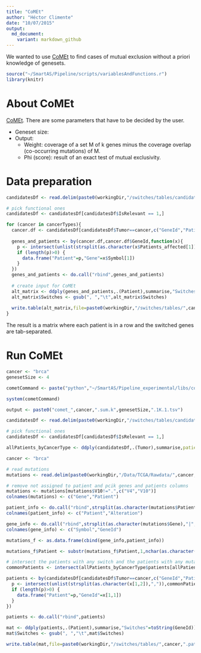 ```yaml
---
title: "CoMEt"
author: "Héctor Climente"
date: "10/07/2015"
output:
  md_document:
    variant: markdown_github
---
```


We wanted to use [CoMEt](https://github.com/raphael-group/comet) to find cases of mutual exclusion without a priori knowledge of genesets.

```r

source("~/SmartAS/Pipeline/scripts/variablesAndFunctions.r")
library(knitr)

```

# About CoMEt

[CoMEt](http://www.genomebiology.com/2015/16/1/160). There are some parameters that have to be decided by the user.

* Geneset size:
* Output:
  * Weight: coverage of a set M of k genes minus the coverage overlap (co-occurring mutations) of M.
  * Phi (score): result of an exact test of mutual exclusivity.

# Data preparation

```r

candidatesDf <- read.delim(paste0(workingDir,"/switches/tables/candidateList_splitByTumor_models_notNoise.txt"))

# pick functional ones
candidatesDf <- candidatesDf[candidatesDf$IsRelevant == 1,]

for (cancer in cancerTypes){
  cancer.df <- candidatesDf[candidatesDf$Tumor==cancer,c("GeneId","Patients_affected","Symbol")]
  
  genes_and_patients <- by(cancer.df,cancer.df$GeneId,function(x){
    p <- intersect(unlist(strsplit(as.character(x$Patients_affected[1]),",")),commonPatients)
    if (length(p)>0) {
      data.frame("Patient"=p,"Gene"=x$Symbol[1])
    }
  })
  genes_and_patients <- do.call("rbind",genes_and_patients)
  
  # create input for CoMEt
  alt_matrix <- ddply(genes_and_patients,.(Patient),summarise,"Switches"=toString(Gene))
  alt_matrix$Switches <- gsub(", ","\t",alt_matrix$Switches)
  
  write.table(alt_matrix,file=paste0(workingDir,"/switches/tables/",cancer,"_comet_onlySwitches.txt"),sep="\t", row.names=F, col.names=F, quote=F)
}
```

The result is a matrix where each patient is in a row and the switched genes are tab-separated.

# Run CoMEt

```r

cancer <- "brca"
genesetSize <- 4

cometCommand <- paste("python","~/SmartAS/Pipeline_experimental/libs/comet/run_comet.py","-m", paste0(workingDir,"/switches/tables/",cancer,"_comet_onlySwitches.txt","-o",paste0("comet_",cancer),"-ks",genesetSize,sep=" ")

system(cometCommand)

output <- paste0("comet_",cancer,".sum.k",genesetSize,".1K.1.tsv")


```

```r

candidatesDf <- read.delim(paste0(workingDir,"/switches/tables/candidateList_splitByTumor_models_notNoise.txt"))

# pick functional ones
candidatesDf <- candidatesDf[candidatesDf$IsRelevant == 1,]

allPatients_byCancerType <- ddply(candidatesDf,.(Tumor),summarise,patients=list(unique(unlist(strsplit(as.character(Patients_affected),",")))))

cancer <- "brca"

# read mutations
mutations <- read.delim(paste0(workingDir,"/Data/TCGA/Rawdata/",cancer,"_gene_mutation-functional-count_full.txt"),header=F)

# remove not assigned to patient and pcik genes and patients columns
mutations <- mutations[mutations$V10!=".",c("V4","V10")]
colnames(mutations) <- c("Gene","Patient")

patient_info <- do.call("rbind",strsplit(as.character(mutations$Patient),";"))
colnames(patient_info) <- c("Patient","Alteration")

gene_info <- do.call("rbind",strsplit(as.character(mutations$Gene),"|",fixed=T))
colnames(gene_info) <- c("Symbol","GeneId")

mutations_f <- as.data.frame(cbind(gene_info,patient_info))

mutations_f$Patient <- substr(mutations_f$Patient,1,nchar(as.character(mutations_f$Patient))-1)

# intersect the patients with any switch and the patients with any mutation
commonPatients <- intersect(allPatients_byCancerType$patients[allPatients_byCancerType$Tumor==cancer][[1]],mutations_f$Patient)

patients <- by(candidatesDf[candidatesDf$Tumor==cancer,c("GeneId","Patients_affected")],candidatesDf$GeneId[candidatesDf$Tumor==cancer],function(x){
  p <- intersect(unlist(strsplit(as.character(x[1,2]),",")),commonPatients)
  if (length(p)>0) {
    data.frame("Patient"=p,"GeneId"=x[1,1])
  }
})

patients <- do.call("rbind",patients)

mat <- ddply(patients,.(Patient),summarise,"Switches"=toString(GeneId))
mat$Switches <- gsub(", ","\t",mat$Switches)

write.table(mat,file=paste0(workingDir,"/switches/tables/",cancer,".patients.txt"),sep="\t", row.names=F, col.names=F, quote=F)

```